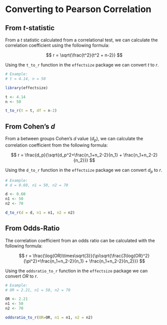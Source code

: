 
# Converting to Pearson Correlation

## From $t$-statistic

From a $t$ statistic calculated from a correlational test, we can calculate the correlation coefficient using the following formula:

$$
r = \sqrt{\frac{t^2}{t^2 + n-2}}
$$

Using the `t_to_r` function in the `effectsize` package we can convert $t$ to $r$.

```r
# Example:
# t = 4.14, n = 50

library(effectsize)

t <- 4.14
n <- 50

t_to_r(t = t, df = n-2)
```

## From Cohen's $d$

From a between groups Cohen's $d$ value ($d_p$), we can calculate the correlation coefficient from the following formula:

$$
r = \frac{d_p}{\sqrt{d_p^2+\frac{n_1+n_2-2}{n_1} + \frac{n_1+n_2-2}{n_2}}}
$$

Using the `d_to_r` function in the `effectsize` package we can convert $d_p$ to $r$.

```r
# Example:
# d = 0.60, n1 = 50, n2 = 70

d <- 0.60
n1 <- 50
n2 <- 70

d_to_r(d = d, n1 = n1, n2 = n2)
```

## From Odds-Ratio

The correlation coefficient from an odds ratio can be calculated with the following formula:

$$
r = \frac{\log(OR)\times\sqrt{3}}{\pi\sqrt{\frac{3\log(OR)^2}{\pi^2}+\frac{n_1+n_2-2}{n_1} + \frac{n_1+n_2-2}{n_2}}}
$$

Using the `oddsratio_to_r` function in the `effectsize` package we can convert $OR$ to $r$.

```r
# Example:
# OR = 2.21, n1 = 50, n2 = 70

OR <- 2.21
n1 <- 50
n2 <- 70

oddsratio_to_r(OR=OR, n1 = n1, n2 = n2)
```
